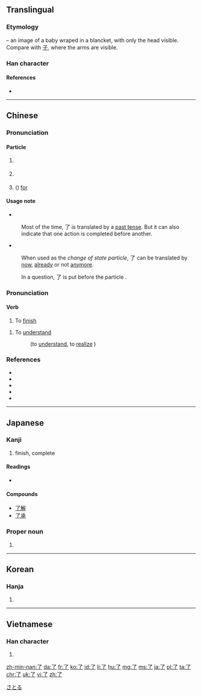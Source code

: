 {{also|瞭}}<!-- may be replaced by zh-forms -->
==Translingual==
{{stroke order|strokes=2}}
{{stroke order|type=animate}}

===Etymology===
{{liushu|p}} – an image of a baby wraped in a blancket, with only the head visible. Compare with [[子]], where the arms are visible.

===Han character===
{{Han char|rn=6|rad=亅|as=01|sn=2|four=1720<sub>7</sub>|canj=弓弓 (NN)}}

====References====
* {{Han ref|kx=0085.110|dkj=00226|dj=0173.200|hdz=10048.060|uh=4E86|ud=20102|bh=A446|bd=42054}}

----

==Chinese==
{{zh-hanzi-box|[[了]]}}

===Pronunciation===
{{zh-pron
|m=le
|ma=Zh-le.ogg
|c=liu5
|mn=liáu
|w=5leq
|mc=y
|cat=particle
}}

====Particle====
{{zh-particle}}

# {{context|Beginning Mandarin|lang=zh|sort=le5}} {{n-g|Used after a verb, indicate [[perfective aspect]] (action completion)}}
#: {{zh-usex|我 吃 了 這 個 蘋果。|I '''ate''' the apple.|link=yes}}
# {{n-g|Used at the end of a sentence, indicate a change of state.}} 
#: {{zh-usex|他 是 大學生 了。|He '''has become''' student / He is a student '''now'''|link=yes}}
# ({{n-g|Used after a verb and followed by an amount of time, express duration}}) [[for]]
#:{{zh-usex|他 在 ^北京 住 '''了''' 兩 年。|He lived in Beijing '''for''' two years.|link=yes}}

====Usage note====
* {{sense|perfective aspect particle}} 
: Most of the time, 了 is translated by a [[past tense]]. But it can also indicate that one action is completed before another.
: {{zh-usex|你 吃 '''了''' 以後，告訴{su} 我。|Tell me when you are done eating.|inline=yes|in_notes=1|link=yes}}


* {{sense|change of state particle}}
: When used as the ''change of state particle'', 了 can be translated by [[now]], [[already]] or not [[anymore]].
: {{zh-usex|我 會 說 中文 '''了'''。|I can speak Chinese '''now'''. (I couldn't before)|inline=yes|in_notes=1|link=yes}}
: {{zh-usex|我 吃飯 '''了'''。|I've eaten ('''already''').|inline=yes|in_notes=1|link=yes}}
: {{zh-usex|沒有 紙 '''了'''。|There's no paper '''anymore'''.|inline=yes|in_notes=1|link=yes}}


: In a question, 了 is put before the particle {{zh-l|嗎/吗}}.

===Pronunciation===
{{zh-pron
|m=liǎo
|ma=zh-liǎo.ogg
|c=liu5
|w=3liau
|cat=verb
}}

{{zh-hanzi-box|[[了]]|[[瞭]]／[[了]]}}

====Verb====
{{zh-verb}}

# To [[finish]]
{{zh-adj}}

# To [[understand]]
#: {{zh-l|瞭解/了解|tr=liǎojiě}}  (to [[understand]], to [[realize]] )

===References===
* {{cite web
| url = http://cc-cedict.org/wiki/
| title = CC-CEDICT
| language = Mandarin/English
| accessdate = 2014-02-13}}
* {{cite web
| url = http://tatoeba.org
| title = Tatoeba
| accessdate = 2014-02-13}}
* {{cite web
| url = http://resources.allsetlearning.com/chinese/grammar/Change_of_state_with_%22le%22
| work = Chinese Grammar Wiki
| title = Change of state with "le"
| accessdate = 2014-02-13}}
* {{cite web
| url = http://resources.allsetlearning.com/chinese/grammar/Expressing_completion_with_%22le%22
| work = Chinese Grammar Wiki
| title = Expressing completion with "le"
| accessdate = 2014-02-13}}
* {{cite web
| url = http://resources.allsetlearning.com/chinese/grammar/Expressing_duration_with_%22le%22
| work = Chinese Grammar Wiki
| title = Expressing duration with "le"
| accessdate = 2014-02-13}}

----

==Japanese==

===Kanji===
{{ja-kanji|grade=c|rs=亅01}}

# finish, complete

====Readings====
* {{ja-readings|on=[[りょう]] (ryō)|kun=[[おわる]] (owaru), [[ついに]] (tsuini)}}

====Compounds====
* [[了解]]
* [[了承]]

===Proper noun===
{{ja-pos|k|proper|hira=さとる|rom=Satoru}}

# {{given name|male|lang=ja}}

[[Category:Japanese male given names|さとる]]

----

==Korean==

===Hanja===
{{ko-hanja|hangeul=[[료]]>[[요]]|rv=ryo>yo|mr=ryo>yo|y=lyo>yo}}

# {{defn|ko}}

----

==Vietnamese==

===Han character===
{{vi-hantu|[[liễu]]|rs=亅01}}

# {{defn|lang=vi|sort=亅01}}

[[zh-min-nan:了]]
[[da:了]]
[[fr:了]]
[[ko:了]]
[[id:了]]
[[li:了]]
[[hu:了]]
[[mg:了]]
[[ms:了]]
[[ja:了]]
[[pl:了]]
[[ta:了]]
[[chr:了]]
[[uk:了]]
[[vi:了]]
[[zh:了]]